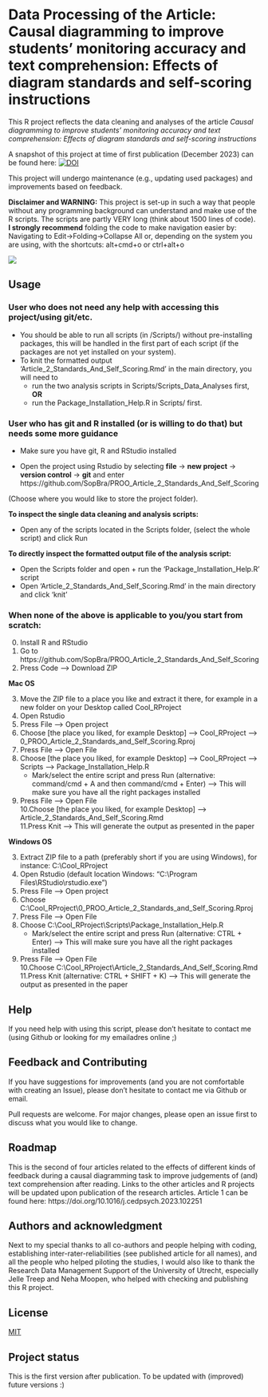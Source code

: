 # Data Processing of the Article: Causal diagramming to improve students’ monitoring accuracy and text comprehension: Effects of diagram standards and self-scoring instructions

This R project reflects the data cleaning and analyses of the article
_Causal diagramming to improve students’ monitoring accuracy and text comprehension: Effects of diagram standards and self-scoring instructions_ 

A snapshot of this project at time of first publication (December 2023) can be found here: 
[![DOI](https://zenodo.org/badge/737124959.svg)](https://zenodo.org/doi/10.5281/zenodo.10443529)

This project will undergo maintenance (e.g., updating used packages) and improvements based on feedback. 

<b>Disclaimer and WARNING:</b>
This project is set-up in such a way that people without any programming background can understand and make use of the R scripts. The scripts are partly VERY long (think about 1500 lines of code).  
<b>I strongly recommend</b> folding the code to make navigation easier by:  
Navigating to Edit->Folding->Collapse All or, depending on the system you are using, with the shortcuts: alt+cmd+o or ctrl+alt+o

![ ](Documents/R_script_navigation.png)

## Usage                      

### User who does not need any help with accessing this project/using git/etc.

  - You should be able to run all scripts (in /Scripts/) without pre-installing packages, this will be handled in the first part of each script (if the packages are not yet installed on your system).  
  - To knit the formatted output 'Article_2_Standards_And_Self_Scoring.Rmd' in the main directory, you will need to 
      -  run the two analysis scripts in Scripts/Scripts_Data_Analyses first, <b>OR</b>
      -  run the Package_Installation_Help.R in Scripts/ first.

### User who has git and R installed (or is willing to do that) but needs some more guidance

   -  Make sure you have git, R and RStudio installed

   -  Open the project using Rstudio by selecting <b>file</b> -> <b>new project</b> -> <b>version control</b> -> <b>git</b> and enter https://github.com/SopBra/PROO_Article_2_Standards_And_Self_Scoring

(Choose where you would like to store the project folder).

<b>To inspect the single data cleaning and analysis scripts:</b>

   - Open any of the scripts located in the Scripts folder, (select the whole script) and click Run

<b>To directly inspect the formatted output file of the analysis script:</b>

   - Open the Scripts folder and open + run the 'Package_Installation_Help.R' script
   - Open 'Article_2_Standards_And_Self_Scoring.Rmd' in the main directory and click 'knit'
   
### When none of the above is applicable to you/you start from scratch:

0. Install R and RStudio
1. Go to https://github.com/SopBra/PROO_Article_2_Standards_And_Self_Scoring
2. Press Code --> Download ZIP

<b>Mac OS</b>

3. Move the ZIP file to a place you like and extract it there, for example in a new folder on your Desktop called Cool_RProject
4. Open Rstudio 
5. Press File --> Open project
6. Choose [the place you liked, for example Desktop] --> Cool_RProject --> 0_PROO_Article_2_Standards_and_Self_Scoring.Rproj
7. Press File --> Open File
8. Choose [the place you liked, for example Desktop] --> Cool_RProject --> Scripts --> Package_Installation_Help.R
   -  Mark/select the entire script and press Run (alternative: command/cmd + A and then command/cmd + Enter) --> This will make sure you have all the right packages installed
9. Press File --> Open File  
10.Choose [the place you liked, for example Desktop] --> Article_2_Standards_And_Self_Scoring.Rmd  
11.Press Knit --> This will generate the output as presented in the paper



<b>Windows OS</b>

3. Extract ZIP file to a path (preferably short if you are using Windows), for instance: C:&#92;Cool_RProject\
4. Open Rstudio (default location Windows: "C:&#92;Program Files&#92;RStudio&#92;rstudio.exe")
5. Press File --> Open project
6. Choose C:&#92;Cool_RProject&#92;0_PROO_Article_2_Standards_and_Self_Scoring.Rproj
7. Press File --> Open File
8. Choose C:&#92;Cool_RProject&#92;Scripts&#92;Package_Installation_Help.R
   -  Mark/select the entire script and press Run (alternative: CTRL + Enter) --> This will make sure you have all the right packages installed
9. Press File --> Open File  
10.Choose C:&#92;Cool_RProject&#92;Article_2_Standards_And_Self_Scoring.Rmd  
11.Press Knit (alternative: CTRL + SHIFT + K) --> This will generate the output as presented in the paper


## Help                       
If you need help with using this script, please don't hesitate to contact me (using Github or looking for my emailadres online ;)

## Feedback and Contributing  
If you have suggestions for improvements (and you are not comfortable with creating an Issue), please don't hesitate to contact me via Github or email.

Pull requests are welcome. For major changes, please open an issue first to discuss what you would like to change.

## Roadmap                    

This is the second of four articles related to the effects of different kinds of feedback during a causal diagramming task to improve judgements of (and) text comprehension after reading. Links to the other articles and R projects will be updated upon publication of the research articles.
Article 1 can be found here: https://doi.org/10.1016/j.cedpsych.2023.102251


## Authors and acknowledgment 

Next to my special thanks to all co-authors and people helping with coding, establishing inter-rater-reliabilities (see published article for all names), and all the people who helped piloting the studies, I would also like to thank the Research Data Management Support of the University of Utrecht, especially Jelle Treep and Neha Moopen, who helped with checking and publishing this R project.

## License                    

[MIT](https://choosealicense.com/licenses/mit/)

## Project status             

This is the first version after publication. To be updated with (improved) future versions :)





